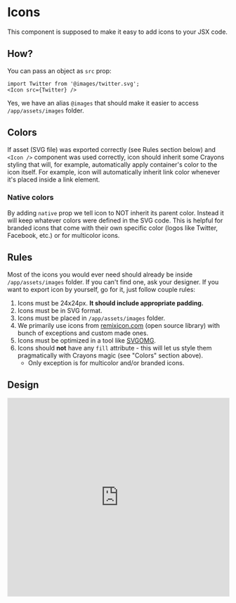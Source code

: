 # Icons

This component is supposed to make it easy to add icons to your JSX code.

## How?

You can pass an object as `src` prop:

```
import Twitter from '@images/twitter.svg';
<Icon src={Twitter} />
```

Yes, we have an alias `@images` that should make it easier to access `/app/assets/images` folder. 

## Colors

If asset (SVG file) was exported correctly (see Rules section below) and `<Icon />` component was used correctly, 
icon should inherit some Crayons styling that will, for example, automatically apply container's color to the icon itself. 
For example, icon will automatically inherit link color whenever it's placed inside a link element.

### Native colors

By adding `native` prop we tell icon to NOT inherit its parent color.
Instead it will keep whatever colors were defined in the SVG code. 
This is helpful for branded icons that come with their own specific color (logos like Twitter, Facebook, etc.) or for multicolor icons.

## Rules

Most of the icons you would ever need should already be inside `/app/assets/images` folder. If you can't find one, ask your designer.
If you want to export icon by yourself, go for it, just follow couple rules:

1. Icons must be 24x24px. **It should include appropriate padding.**
2. Icons must be in SVG format.
3. Icons must be placed in `/app/assets/images` folder.
4. We primarily use icons from [remixicon.com](http://remixicon.com/) (open source library) with bunch of exceptions and custom made ones.
5. Icons must be optimized in a tool like [SVGOMG](https://jakearchibald.github.io/svgomg/).
6. Icons should **not** have any `fill` attribute - this will let us style them pragmatically with Crayons magic (see "Colors" section above).
    - Only exception is for multicolor and/or branded icons.

## Design

<iframe style="border: 1px solid rgba(0, 0, 0, 0.1);" width="100%" height="450" src="https://www.figma.com/embed?embed_host=share&url=https%3A%2F%2Fwww.figma.com%2Ffile%2FgHpwugeu9jFGW4d9u3ReuR%2FCrayons%3Fnode-id%3D1%253A163" allowfullscreen></iframe>
